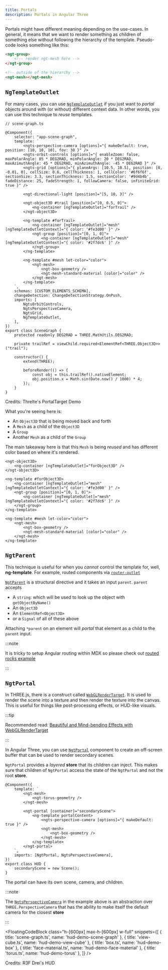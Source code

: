 ```yaml
---
title: Portals
description: Portals in Angular Three
---
```



Portals might have different meaning depending on the use-cases. In general,
it means that we want to render something as children of something else without following
the hierarchy of the template. Pseudo-code looks something like this:

```html
<ngt-group>
	<!-- render ngt-mesh here -->
</ngt-group>

<!-- outside of the hierarchy -->
<ngt-mesh></ngt-mesh>
```

## `NgTemplateOutlet`

For many cases, you can use [`NgTemplateOutlet`](https://angular.dev/api/common/NgTemplateOutlet?tab=api) if you just want to _portal_ objects around with (or without) different context data. In other words, you can
use this technique to _reuse_ templates.

```angular-ts
// scene-graph.ts

@Component({
    selector: "app-scene-graph",
    template: `
        <ngts-perspective-camera [options]="{ makeDefault: true, position: [10, 10, 10], fov: 30 }" />
        <ngts-orbit-controls [options]="{ enableZoom: false, maxPolarAngle: 85 * DEG2RAD, minPolarAngle: 20 * DEG2RAD, maxAzimuthAngle: 45 * DEG2RAD, minAzimuthAngle: -45 * DEG2RAD }" />
        <ngts-grid [options]="{ planeArgs: [10.5, 10.5], position: [0, -0.01, 0], cellSize: 0.6, cellThickness: 1, cellColor: '#6f6f6f', sectionSize: 3.3, sectionThickness: 1.5, sectionColor: '#9d4b4b', fadeDistance: 25, fadeStrength: 1, followCamera: false, infiniteGrid: true }" />

        <ngt-directional-light [position]="[5, 10, 3]" />

        <ngt-object3D #trail [position]="[0, 0.5, 0]">
            <ng-container [ngTemplateOutlet]="forTrail" />
        </ngt-object3D>

        <ng-template #forTrail>
            <ng-container [ngTemplateOutlet]="mesh" [ngTemplateOutletContext]="{ color: '#fe3d00' }" />
            <ngt-group [position]="[0, 1, 0]">
                <ng-container [ngTemplateOutlet]="mesh" [ngTemplateOutletContext]="{ color: '#2f7dc6' }" />
            </ngt-group>
        </ng-template>

        <ng-template #mesh let-color="color">
            <ngt-mesh>
                <ngt-box-geometry />
                <ngt-mesh-standard-material [color]="color" />
            </ngt-mesh>
        </ng-template>
    `,
    schemas: [CUSTOM_ELEMENTS_SCHEMA],
    changeDetection: ChangeDetectionStrategy.OnPush,
    imports: [
        NgtsOrbitControls,
        NgtsPerspectiveCamera,
        NgtsGrid,
        NgTemplateOutlet,
    ],
})
export class SceneGraph {
    protected readonly DEG2RAD = THREE.MathUtils.DEG2RAD;

    private trailRef = viewChild.required<ElementRef<THREE.Object3D>>("trail");

    constructor() {
        extend(THREE);

        beforeRender(() => {
            const obj = this.trailRef().nativeElement;
            obj.position.x = Math.sin(Date.now() / 1000) * 4;
        });
    }
}
```

<div class="h-[600px] w-full rounded border border-dashed border-accent-600 dark:border-accent-200">
	<TemplateOutletDemo client:only step={1} />
</div>
<Credit link="https://threlte.xyz/docs/reference/extras/portal#render-to-a-portaltarget">
	Credits: Threlte's PortalTarget Demo
</Credit>

What you're seeing here is:

- An `Object3D` that is being moved back and forth
- A `Mesh` as a child of the `Object3D`
- A `Group`
- Another `Mesh` as a child of the `Group`

The main takeaway here is that this `Mesh` is being _reused_ and has different color based on where it's rendered.

```angular-html
<ngt-object3D>
    <ng-container [ngTemplateOutlet]="forObject3D" />
</ngt-object3D>

<ng-template #forObject3D>
    <ng-container [ngTemplateOutlet]="mesh" [ngTemplateOutletContext]="{ color: '#fe3d00' }" />
    <ngt-group [position]="[0, 1, 0]">
        <ng-container [ngTemplateOutlet]="mesh" [ngTemplateOutletContext]="{ color: '#2f7dc6' }" />
    </ngt-group>
</ng-template>

<ng-template #mesh let-color="color">
    <ngt-mesh>
        <ngt-box-geometry />
        <ngt-mesh-standard-material [color]="color" />
    </ngt-mesh>
</ng-template>
```

## `NgtParent`

This technique is useful for when you _cannot_ control the template for, well, **ng-template**.
For example, routed components via [`router-outlet`](https://angular.dev/api/router/RouterOutlet)

[`NgtParent`](/reference/core/parent) is a structural directive and it takes an input `parent`. `parent` accepts

- A `string`: which will be used to look up the object with `getObjectByName()`
- An `Object3D`
- An `ElementRef<Object3D>`
- or a `Signal` of all of these above

Attaching `*parent` on an element will _portal_ that element as a child to the `parent` input.

:::note

It is tricky to setup Angular routing within MDX so please check out [routed rocks example](https://demo.angularthree.org/routed-rocks)

:::

## `NgtPortal`

In THREE.js, there is a construct called [`WebGLRenderTarget`](https://threejs.org/docs/#api/en/renderers/WebGLRenderTarget). It is used to render the scene into a texture and then
render the texture into the canvas. This is useful for things like post-processing effects, or HUD-like visuals.

:::tip

Recommended read: [Beautiful and Mind-bending Effects with WebGLRenderTarget](https://blog.maximeheckel.com/posts/beautiful-and-mind-bending-effects-with-webgl-render-targets/)

:::

In Angular Three, you can use [`NgtPortal`](/reference/core/portal) component to create an off-screen buffer that can be used to render secondary scenes.

`NgtPortal` provides a _layered_ **store** that its children can inject. This makes sure that children of `NgtPortal`
access the state of the `NgtPortal` and not the root **store**.

```angular-ts
@Component({
    template: `
        <ngt-mesh>
            <ngt-torus-geometry />
        </ngt-mesh>

        <ngt-portal [container]="secondaryScene">
            <ng-template portalContent>
                <ngts-perspective-camera [options]="{ makeDefault: true }" />
                <ngt-mesh>
                    <ngt-box-geometry />
                </ngt-mesh>
            </ng-template>
        </ngt-portal>
    `,
    imports: [NgtPortal, NgtsPerspectiveCamera],
})
export class HUD {
    secondaryScene = new Scene();
}
```

The portal can have its own scene, camera, and children.

:::note

The [`NgtsPerspectiveCamera`](/reference/soba/cameras/perspective-camera) in the example above is an abstraction
over `THREE.PerspectiveCamera` that has the ability to make itself the default camera for the closest **store**

:::

<FloatingCodeBlock
	class="h-[600px] max-h-[600px] w-full"
	snippets={[
		{ title: 'scene-graph.ts', name: 'hud-demo-scene-graph' },
		{ title: 'view-cube.ts', name: 'hud-demo-view-cube' },
		{ title: 'box.ts', name: 'hud-demo-box' },
		{ title: 'face-material.ts', name: 'hud-demo-face-material' },
		{ title: 'torus.ts', name: 'hud-demo-torus' },
	]}
/>

<div class="h-[600px] w-full rounded border border-dashed border-accent-600 dark:border-accent-200">
	<HudDemo client:only step={1} />
</div>
<Credit link="https://drei.docs.pmnd.rs/portals/hud">Credits: R3F Drei's HUD</Credit>
